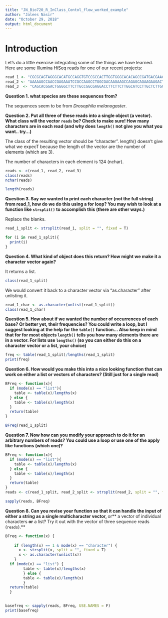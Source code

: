 ---
title: "JN_Bio720_R_InClass_Contol_flow_worked_example"
author: "Jalees Nasir"
date: "October 29, 2018"
output: html_document
---

# Introduction
Let's do a little exercise integrating some of the things we have learned. Here are some Illumina HiSeq reads for one of our recent projects:

```{r}
read_1 <- "CGCGCAGTAGGGCACATGCCAGGTGTCCGCCACTTGGTGGGCACACAGCCGATGACGAACGGGCTCCTTGACTATAATCTGACCCGTTTGCGTTTGGGTGACCAGGGAGAACTGGTGCTCCTGC"
read_2 <- "AAAAAGCCAACCGAGAAATCCGCCAAGCCTGGCGACAAGAAGCCAGAGCAGAAGAAGACTGCTGCGGCTCCCGCTGCCGGCAAGAAGGAGGCTGCTCCCTCGGCTGCCAAGCCAGCTGCCGCTG"
read_3  <- "CAGCACGGACTGGGGCTTCTTGCCGGCGAGGACCTTCTTCTTGGCATCCTTGCTCTTGGCCTTGGCGGCCGCGGTCGTCTTTACGGCCGCGGGCTTCTTGGCAGCAGCACCGGCGGTCGCTGGC"
```

**Question 1. what species are these sequences from?**

The sequences seem to be from *Drosophila melanogaster*.

**Question 2. Put all three of these reads into a single object (a vector).  What class will the vector `reads` be? Check to make sure! How many characters are in each read (and why does `length()` not give you what you want.. try...)**

The class of the resulting vector should be "character".
length() doesn't give what we expecT because the length of the vector are the number of elements (which are 3).

The number of characters in each element is 124 (nchar).

```{R}
reads <- c(read_1, read_2, read_3)
class(reads)
nchar(reads)

length(reads)

```

**Question 3. Say we wanted to print each character (not the full string) from read_1, how do we do this using a for loop? You may wish to look at a function like `strsplit()` to accomplish this (there are other ways.)**

Replace the blanks.
```{R}
read_1_split <- strsplit(read_1, split = "", fixed = T) 

for (i in read_1_split){
  print(i)
}
```

**Question 4. What kind of object does this return? How might we make it a character vector again?**

It returns a list.
```{R}
class(read_1_split)
```
We would convert it back to a character vector via "as.character" after unlisting it.

```{R}
read_1_char <- as.character(unlist(read_1_split))
class(read_1_char)
```


**Question 5. How about if we wanted the number of occurrences of each base? Or better yet, their frequencies? You could write a loop, but I suggest looking at the help for the `table()` function... Also keep in mind that for for most objects `length()` tells you how many elements there are in a vector. For lists use `lengths()` (so you can either do this on a character vector or a list, your choice)**

```{R}
freq <- table(read_1_split)/lengths(read_1_split)
print(freq)
```

**Question 6. How would you make this into a nice looking function that can work on either  a list or vectors of characters? (Still just for a single read)**

```{R}
BFreq <- function(x){
  if (mode(x) == "list"){
    table <- table(x)/lengths(x)
  } else {
    table <- table(x)/length(x)
  }
  return(table)
}

BFreq(read_1_split)
```

**Question 7. Now how can you modify your approach to do it for an arbitrary numbers of reads? You could use a loop or use one of the apply like functions (which one)?**

```{R}
BFreq <- function(x){
  if (mode(x) == "list"){
    table <- table(x)/lengths(x)
  } else {
    table <- table(x)/length(x)
  }
  return(table)
}
reads <- c(read_1_split, read_2_split <- strsplit(read_2, split = "", fixed = T), read_3_split <- strsplit(read_3, split = "", fixed = T))

sapply(reads, BFreq)
```

**Question 8. Can you revise your function so that it can handle the input of either a string as a single multicharacter vector, **or** a vector of individual characters **or** a list? Try it out with the vector of three sequence reads (`reads`).**

```{R}
BFreq <- function(x) {
    
    if (length(x) == 1 & mode(x) == "character") {
      x <- strsplit(x, split = "", fixed = T) 
      x <- as.character(unlist(x))
    } 
  if (mode(x) == "list") {
    	table <- table(x)/lengths(x)
    	} else {
    	table <- table(x)/length(x)
    	}
  return(table)
  }
   
```


```{R}
basefreq <- sapply(reads, BFreq, USE.NAMES = F)
print(basefreq)
```